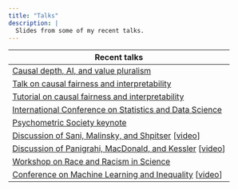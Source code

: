 ```yaml
---
title: "Talks"
description: |
  Slides from some of my recent talks.
---
```


| Recent talks                                                                                                                                                                         |
|--------------------------------------------------------------------------------------------------------------------------------------------------------------------------------------|
| [Causal depth, AI, and value pluralism](./talks/misc_slides/Pragmatism_pluralism_causal_depth.key)                                                                                   |
| [Talk on causal fairness and interpretability](./talks/fairness/slides/causal_fairness_and_IML.html)                                                                                 |
| [Tutorial on causal fairness and interpretability](./talks/fairness/slides/tutorial.html)                                                                                            |
| [International Conference on Statistics and Data Science](./talks/fairness/slides/ICSDS2022.html)                                                                                    |
| [Psychometric Society keynote](./talks/fairness/slides/IMPS2022.html)                                                                                                                |
| [Discussion of Sani, Malinsky, and Shpitser](https://drive.google.com/file/d/1s829R-mS4ndGtWQyWxffR-xKv4W32avd/view) \[[video](https://youtu.be/itnR1xVS4YI)\]                       |
| [Discussion of Panigrahi, MacDonald, and Kessler](./talks/misc_slides/Panigrahi_discussion.html) \[[video](https://drive.google.com/file/d/12s6xznkdTOBqXqPsZAmL338bf-jXopnX/view)\] |
| [Workshop on Race and Racism in Science](./talks/2021-05-04-workshop-on-race-and-racism-in-science/slides/AIbias.html)                                                               |
| [Conference on Machine Learning and Inequality](./talks/2021-04-18-conference-on-machine-learning-and-inequality/slides/causal.html) \[[video](https://youtu.be/0xju3pEbPFE)\]       |
